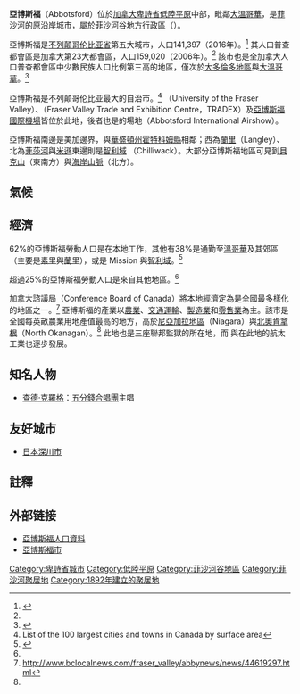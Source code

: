 {{noteTA
|T=zh-hans:阿伯茨福德;zh-hk:亞博斯福;zh-sg:阿伯茨福德;zh-cn:阿伯茨福德;zh-tw:亞博斯福;
|dt=中国大陆：阿伯茨福德；台灣：亞博斯福；香港、澳門：亞博斯福；新加坡、马来西亚：阿伯茨福德
|1=zh-hans:阿伯茨福德;zh-hk:亞博斯福;zh-sg:阿伯茨福德;zh-cn:阿伯茨福德;zh-tw:亞博斯福;
|d1=中国大陆：阿伯茨福德；台灣：亞博斯福；香港、澳門：亞博斯福；新加坡、马来西亚：阿伯茨福德
}}
{{Infobox Settlement
| name = 阿伯茨福德
| native_name = Abbotsford
| image_skyline = 
| imagesize = 
| image_caption = 
| image_flag = 
| image_shield = 
| pushpin_map = Canada British Columbia
| pushpin_label_position = bottom
| subdivision_type = 国家
| subdivision_name = {{CAN}}
| subdivision_type1 = [[加拿大行政区划#省|省]]
| subdivision_name1 = [[不列颠哥伦比亚省|不列颠哥伦比亚省]]
| elevation_m = 
| elevation_ft = 
| area_total_km2 = 359.36
| population_as_of = 2016年
| population_total = 141,397
| population_density_km2 = auto
| timezone = [[太平洋标准时间|PST]]
| utc_offset = -8
| timezone_DST = 
| utc_offset_DST = 
| latd = 49
| latm = 2
| lats = 30
| latNS = N 
| longd = 122
| longm = 14
| longs = 41
| longEW = W
| postal_code_type = 
| postal_code = 
| website =  http://www.abbotsford.ca
}}
'''亞博斯福'''（Abbotsford）位於[[加拿大|加拿大]][[卑詩省|卑詩省]][[低陸平原|低陸平原]]中部，毗鄰[[大溫哥華|大溫哥華]]，是[[菲沙河|菲沙河]]的原沿岸城市，屬於[[菲沙河谷地方行政區|菲沙河谷地方行政區]]（{{lang|en|Fraser Valley Regional District}}）。

亞博斯福是[[不列颠哥伦比亚省|不列颠哥伦比亚省]]第五大城市，人口141,397（2016年）。<ref>{{Cite web |url=https://www12.statcan.gc.ca/census-recensement/2016/dp-pd/hlt-fst/pd-pl/Table.cfm?Lang=Eng&T=301&SR=1&RPP=25&S=86&O=A&CMA=0&PR=0#map-popup |title=2016年人口普查人口和住宅数量简表， |accessdate=2017-03-20 |archive-date=2019-05-02 |archive-url=https://web.archive.org/web/20190502151738/https://www12.statcan.gc.ca/census-recensement/2016/dp-pd/hlt-fst/pd-pl/Table.cfm?Lang=Eng&T=301&SR=1&RPP=25&S=86&O=A&CMA=0&PR=0#map-popup |dead-url=no }}</ref> 其人口普查都會區是加拿大第23大都會區，人口159,020（2006年）。<ref name="www12.statcan.ca"/> 該市也是全加拿大人口普查都會區中少數民族人口比例第三高的地區，僅次於[[大多倫多地區|大多倫多地區]]與[[大溫哥華|大溫哥華]]。<ref>{{Cite web |url=http://www.cbc.ca/canada/british-columbia/story/2008/04/02/bc-most-diverse-province.html |title=存档副本 |accessdate=2009-10-11 |archive-date=2009-10-31 |archive-url=https://web.archive.org/web/20091031060651/http://www.cbc.ca/canada/british-columbia/story/2008/04/02/bc-most-diverse-province.html |dead-url=no }}</ref>

亞博斯福是不列颠哥伦比亚最大的自治市。<ref>List of the 100 largest cities and towns in Canada by surface area</ref> {{le|菲莎河谷大學|University of the Fraser Valley}}（University of the Fraser Valley）、{{le|菲沙河谷貿易展覽中心|Fraser Valley Trade and Exhibition Centre}}（Fraser Valley Trade and Exhibition Centre，TRADEX）及[[亞博斯福國際機場|亞博斯福國際機場]]皆位於此地，後者也是{{le|亞博斯福國際航空展|Abbotsford International Airshow}}的場地（Abbotsford International Airshow）。

亞博斯福南邊是美加邊界，與[[華盛頓州|華盛頓州]][[霍特科姆縣_(華盛頓州)|霍特科姆縣]]相鄰；西為[[蘭里區|蘭里]]（Langley）、北為[[菲莎河|菲莎河]]與[[米遜_(卑詩省)|米遜]]東邊則是[[智利域|智利域]] （Chilliwack）。大部分亞博斯福地區可見到[[貝克山|貝克山]]（東南方）與[[海岸山脈_(北美)|海岸山脈]]（北方）。

== 氣候 ==
<!--Infobox begins-->{{Weather box
|location = 阿伯茨福德（1981-2010年平均数据）
|metric first = Y
|single line = Y
|Jan maximum humidex = 18.8
|Feb maximum humidex = 20.0
|Mar maximum humidex = 24.8
|Apr maximum humidex = 31.2
|May maximum humidex = 39.5
|Jun maximum humidex = 49.8
|Jul maximum humidex = 46.2
|Aug maximum humidex = 43.4
|Sep maximum humidex = 40.1
|Oct maximum humidex = 31.2
|Nov maximum humidex = 21.0
|Dec maximum humidex = 18.9
|year maximum humidex = 49.8
|Jan record high C = 18.1
|Feb record high C = 20.6
|Mar record high C = 24.9
|Apr record high C = 29.8
|May record high C = 36.0
|Jun record high C = 42.9
|Jul record high C = 38.0
|Aug record high C = 39.4
|Sep record high C = 37.5
|Oct record high C = 29.3
|Nov record high C = 22.4
|Dec record high C = 18.2
|year record high C = 42.9
|Jan high C = 6.7
|Feb high C = 9.0
|Mar high C = 11.6
|Apr high C = 14.7
|May high C = 18.1
|Jun high C = 20.8
|Jul high C = 24.0
|Aug high C = 24.4
|Sep high C = 21.3
|Oct high C = 15.0
|Nov high C = 9.3
|Dec high C = 5.9
|year high C = 15.1
|Jan mean C = 3.6
|Feb mean C = 5.0
|Mar mean C = 7.2
|Apr mean C = 9.8
|May mean C = 13.0
|Jun mean C = 15.7
|Jul mean C = 18.1
|Aug mean C = 18.2
|Sep mean C = 15.3
|Oct mean C = 10.5
|Nov mean C = 6.0
|Dec mean C = 2.9
|year mean C = 10.4
|Jan low C = 0.4
|Feb low C = 1.1
|Mar low C = 2.7
|Apr low C = 4.8
|May low C = 7.8
|Jun low C = 10.5
|Jul low C = 12.2
|Aug low C = 12.0
|Sep low C = 9.3
|Oct low C = 5.9
|Nov low C = 2.7
|Dec low C = -0.1
|year low C = 5.8
|Jan record low C = -21.1
|Feb record low C = -18.9
|Mar record low C = -12.8
|Apr record low C = -4.4
|May record low C = -2.2
|Jun record low C = 1.1
|Jul record low C = 2.2
|Aug record low C = 3.3
|Sep record low C = -1.7
|Oct record low C = -7.5
|Nov record low C = -16.7
|Dec record low C = -20.0
|year record low C = -21.1
|Jan chill = -26.6
|Feb chill = -29.6
|Mar chill = -19.7
|Apr chill = -7.3
|May chill = -4
|Jun chill = 0.0
|Jul chill = 0.0
|Aug chill = 0.0
|Sep chill = -5.4
|Oct chill = -13.9
|Nov chill = -27.6
|Dec chill = -33.3
|year chill = -33.3
|precipitation colour = green
|Jan precipitation mm = 211.7
|Feb precipitation mm = 132.3
|Mar precipitation mm = 149.3
|Apr precipitation mm = 117.8
|May precipitation mm = 99.8
|Jun precipitation mm = 74.8
|Jul precipitation mm = 43.2
|Aug precipitation mm = 45.9
|Sep precipitation mm = 75.5
|Oct precipitation mm = 152.7
|Nov precipitation mm = 248.2
|Dec precipitation mm = 186.6
|year precipitation mm = 1537.8
|rain colour = green
|Jan rain mm = 193.6
|Feb rain mm = 123.4
|Mar rain mm = 144.9
|Apr rain mm = 117.1
|May rain mm = 99.8
|Jun rain mm = 74.8
|Jul rain mm = 43.2
|Aug rain mm = 45.9
|Sep rain mm = 75.5
|Oct rain mm = 152.7
|Nov rain mm = 241.5
|Dec rain mm = 170.9
|year rain mm = 1483.3

|Jan snow cm = 18.5
|Feb snow cm = 8.6
|Mar snow cm = 4.4
|Apr snow cm = 0.5
|May snow cm = 0.0
|Jun snow cm = 0.0
|Jul snow cm = 0.0
|Aug snow cm = 0.0
|Sep snow cm = 0.0
|Oct snow cm = 0.0
|Nov snow cm = 6.7
|Dec snow cm = 16.5
|year snow cm = 55.2
|time day = 3pm
|Jan humidity = 73.3
|Feb humidity = 62.9
|Mar humidity = 59.9
|Apr humidity = 56.0
|May humidity = 56.5
|Jun humidity = 57.1
|Jul humidity = 54.5
|Aug humidity = 53.2
|Sep humidity = 56.4
|Oct humidity = 66.1
|Nov humidity = 74.3
|Dec humidity = 74.5
|year humidity = 62.1
|unit precipitation days = 0.2 mm
|Jan precipitation days = 20.1
|Feb precipitation days = 16.2
|Mar precipitation days = 19.1
|Apr precipitation days = 16.3
|May precipitation days = 14.4
|Jun precipitation days = 13.0
|Jul precipitation days = 7.3
|Aug precipitation days = 7.1
|Sep precipitation days = 9.6
|Oct precipitation days = 15.8
|Nov precipitation days = 20.8
|Dec precipitation days = 19.8
|year precipitation days = 179.5
|unit rain days = 0.2 mm
|Jan rain days = 18.2
|Feb rain days = 15.4
|Mar rain days = 18.6
|Apr rain days = 16.3
|May rain days = 14.4
|Jun rain days = 13.0
|Jul rain days = 7.3
|Aug rain days = 7.1
|Sep rain days = 9.6
|Oct rain days = 15.8
|Nov rain days = 20.2
|Dec rain days = 18.2
|year rain days= 174.1
|unit snow days = 0.2 cm
|Jan snow days = 3.7
|Feb snow days = 1.9
|Mar snow days = 1.4
|Apr snow days = 0.3
|May snow days = 0.0
|Jun snow days = 0.0
|Jul snow days = 0.0
|Aug snow days = 0.0
|Sep snow days = 0.0
|Oct snow days = 0.0
|Nov snow days = 1.3
|Dec snow days = 3.6
|year snow days = 12.2
|Jan sun = 68.3
|Feb sun = 99.0
|Mar sun = 131.5
|Apr sun = 171.5
|May sun = 208.7
|Jun sun = 213.7
|Jul sun = 276.7
|Aug sun = 263.2
|Sep sun = 201.9
|Oct sun = 122.6
|Nov sun = 64.7
|Dec sun = 64.9
|year sun = 1886.7
|Jan percentsun = 25.2
|Feb percentsun = 34.6
|Mar percentsun = 35.7
|Apr percentsun = 41.8
|May percentsun = 44.1
|Jun percentsun = 44.2
|Jul percentsun = 56.7
|Aug percentsun = 59.1
|Sep percentsun = 53.3
|Oct percentsun = 36.5
|Nov percentsun = 23.4
|Dec percentsun = 25.2
|year percentsun = 40.0
|source 1 = [[加拿大环境部|加拿大环境部]]<ref name=CCN >{{cite web
| url = http://climate.weather.gc.ca/climate_normals/results_1981_2010_e.html?stnID=702&lang=e&dCode=1&province=BC&provBut=Go&month1=0&month2=12
| title = Abbotsford A
| work = Canadian Climate Normals 1981–2010
| publisher = [[Environment_Canada|Environment Canada]]
| access-date = May 14, 2014
| archive-date = 2014-05-14
| archive-url = https://web.archive.org/web/20140514202350/http://climate.weather.gc.ca/climate_normals/results_1981_2010_e.html?stnID=702&lang=e&dCode=1&province=BC&provBut=Go&month1=0&month2=12
}}</ref><ref>{{cite web
| url = ftp://ftp.tor.ec.gc.ca/Pub/Normals/English/BC/BC_100-COWI_ENG.csv
| archive-url = https://web.archive.org/web/20200313141853/ftp://ftp.tor.ec.gc.ca/Pub/Normals/English/BC/BC_100-COWI_ENG.csv
| url-status = dead
| archive-date = 2020-03-13
| title = ABBOTSFORD A
| publisher = [[Environment_Canada|Environment Canada]]
| access-date = July 15, 2015}}</ref><ref name="November 2016">{{cite web
| url = http://climate.weather.gc.ca/climate_data/daily_data_e.html?StationID=50308&Month=11&Day=1&Year=2016&timeframe=2&StartYear=1840&EndYear=2016
| title = Daily Data Report for November 2016
| publisher = [[Environment_Canada|Environment Canada]]
| access-date = November 15, 2016
| archive-date = 2021-10-19
| archive-url = https://web.archive.org/web/20211019115058/https://climate.weather.gc.ca/climate_data/daily_data_e.html?StationID=50308&Month=11&Day=1&Year=2016&timeframe=2&StartYear=1840&EndYear=2016
}}</ref><ref name="June 2021">{{cite web
| url = https://climate.weather.gc.ca/climate_data/daily_data_e.html?StationID=50308&Month=6&Day=1&Year=2021&timeframe=2&StartYear=1840&EndYear=2021
| title = Daily Data Report for June 2021
| publisher = Environment Canada
| access-date = June 28, 2021
| archive-date = 2022-03-27
| archive-url = https://web.archive.org/web/20220327085657/https://climate.weather.gc.ca/climate_data/daily_data_e.html?StationID=50308&Month=6&Day=1&Year=2021&timeframe=2&StartYear=1840&EndYear=2021
}}</ref>
}}<!--Infobox ends-->

== 經濟 ==
62%的亞博斯福勞動人口是在本地工作，其他有38%是通勤至[[溫哥華|溫哥華]]及其郊區（主要是[[素里|素里]]與[[蘭里|蘭里]]），或是 Mission 與[[智利域|智利域]]。<ref name="bclocalnews.com">{{cite web |url=http://www.bclocalnews.com/fraser_valley/abbynews/news/43202727.html |title=存档副本 |accessdate=2009-05-22 |deadurl=yes |archiveurl=https://web.archive.org/web/20090522072600/http://www.bclocalnews.com/fraser_valley/abbynews/news/43202727.html |archivedate=2009-05-22 }}</ref>  

超過25%的亞博斯福勞動人口是來自其他地區。<ref name="bclocalnews.com"/> 

加拿大諮議局（Conference Board of Canada）將本地經濟定為是全國最多樣化的地區之一。<ref name="ReferenceA">http://www.bclocalnews.com/fraser_valley/abbynews/news/44619297.html{{dead link|date=2018年5月 |bot=InternetArchiveBot |fix-attempted=yes }}</ref> 亞博斯福的產業以[[農業|農業]]、[[交通運輸|交通運輸]]、[[製造業|製造業]]和[[零售|零售業]]為主。該市是全國每英畝農業用地產值最高的地方，高於[[尼亞加拉地方行政區|尼亞加拉地區]]（Niagara）與[[北奧肯拿根|北奧肯拿根]]（North Okanagan）。<ref name="ReferenceA"/> 此地也是三座聯邦監獄的所在地，而 {{tsl|en|Cascade Aerospace|}} 與{{tsl|en|Conair Group Inc.||康奈爾集團}}在此地的航太工業也逐步發展。

== 知名人物 ==
* [[查德·克羅格|查德·克羅格]]：[[五分錢合唱團|五分錢合唱團]]主唱

== 友好城市 ==
* {{flagicon|Japan}}[[日本|日本]][[深川市|深川市]]

== 註釋 ==
{{reflist}}

== 外部链接 ==
{{Commons|Abbotsford, British Columbia}}
* [http://www12.statcan.ca/english/census06/data/popdwell/Table.cfm?T=301&SR=3&S=1&O=A&RPP=100&SRCH=1 亞博斯福人口資料] {{Wayback|url=http://www12.statcan.ca/english/census06/data/popdwell/Table.cfm?T=301&SR=3&S=1&O=A&RPP=100&SRCH=1 |date=20090226181038 }}
* [http://www.abbotsford.ca 亞博斯福市]{{Wayback|url=http://www.abbotsford.ca/ |date=20201003120111 }}

{{不列颠哥伦比亚省行政区划}}
{{DEFAULTSORT:Abbotsford}}

[[Category:卑詩省城市|Category:卑詩省城市]]
[[Category:低陸平原|Category:低陸平原]]
[[Category:菲沙河谷地區|Category:菲沙河谷地區]]
[[Category:菲沙河聚居地|Category:菲沙河聚居地]]
[[Category:1892年建立的聚居地|Category:1892年建立的聚居地]]